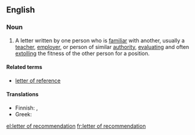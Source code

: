==English==
===Noun===
{{en-noun|sg=[[letter]] [[of]] [[recommendation]]|letters of recommendation}}
# A letter written by one person who is [[familiar]] with another, usually a [[teacher]], [[employer]], or person of similar [[authority]], [[evaluate|evaluating]] and often [[extolling]] the fitness of the other person for a position.

====Related terms====
*[[letter of reference]]

====Translations====
* Finnish: {{t|fi|suositus}}, {{t|fi|suosituskirje}}
* Greek: {{t|el|συστατική επιστολή|f|tr=systatikí epistolí|sc=Grek}}

[[el:letter of recommendation]]
[[fr:letter of recommendation]]